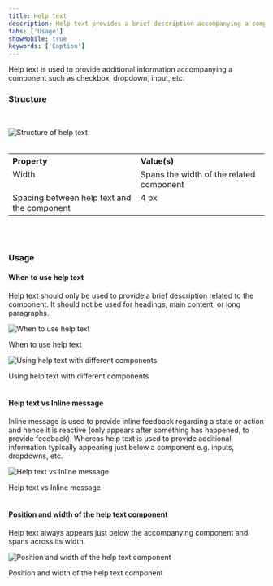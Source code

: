 ```yaml
---
title: Help text
description: Help text provides a brief description accompanying a component.
tabs: ['Usage']
showMobile: true
keywords: ['Caption']
---
```


Help text is used to provide additional information accompanying a component such as checkbox, dropdown, input, etc.

### Structure

<br/>

![Structure of help text](./images/helpText-1.png)
<br/>
<br/>


<table style="width: 100%">
  <tbody>
    <tr>
      <th style="width:50%; text-align: left;">Property</th>
      <th style="width:50%; text-align: left;">Value(s)</th>
    </tr>
    <tr style="vertical-align: top">
      <td>Width</td>
      <td>Spans the width of the related component</td>
    </tr>
    <tr style="vertical-align: top">
      <td>Spacing between help text and the component</td>
      <td>4 px</td>
    </tr>
  </tbody>
</table>

<br/>

<br/>

### Usage

#### When to use help text

Help text should only be used to provide a brief description related to the component. It should not be used for headings, main content, or long paragraphs.

![When to use help text](./images/helpText-2.png)
<Caption> When to use help text </Caption>

<br/>

![Using help text with different components](./images/helpText-3.png)
<Caption> Using help text with different components  </Caption>
<br/>
<br/>

#### Help text vs Inline message

Inline message is used to provide inline feedback regarding a state or action and hence it is reactive (only appears after something has happened, to provide feedback). Whereas help text is used to provide additional information typically appearing just below a component e.g. inputs, dropdowns, etc.

![Help text vs Inline message](./images/helpText-4.png)
<Caption> Help text vs Inline message </Caption>
<br/>
<br/>

#### Position and width of the help text component

Help text always appears just below the accompanying component and spans across its width.

![Position and width of the help text component](./images/helpText-5.png)
<Caption> Position and width of the help text component  </Caption>
<br/>
<br/>
<br/>